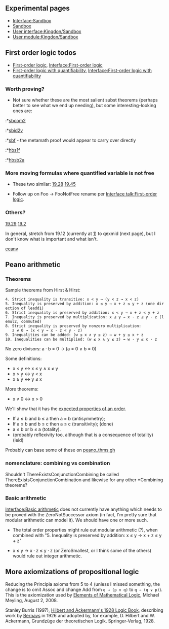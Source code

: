 ==Experimental pages==
*[[Interface:Sandbox]]
*[[Sandbox]]
*[[User interface:Kingdon/Sandbox]]
*[[User module:Kingdon/Sandbox]]

== First order logic todos ==

* [[First-order logic]], [[Interface:First-order logic]]
* [[First-order logic with quantifiability]], [[Interface:First-order logic with quantifiability]]

=== Worth proving? ===

* Not sure whether these are the most salient subst theorems (perhaps better to see what we end up needing), but some interesting-looking ones are:
:*[http://us.metamath.org/mpeuni/sbcom2.html sbcom2]
:*[http://us.metamath.org/mpeuni/sbid2v.html sbid2v]
:*[http://us.metamath.org/mpeuni/sbf.html sbf] - the metamath proof would appear to carry over directly
:*[http://us.metamath.org/mpeuni/hbs1f.html hbs1f]
:*[http://us.metamath.org/mpeuni/hbsb2a.html hbsb2a]

=== More moving formulas where quantified variable is not free ===
*These two similar: [http://us.metamath.org/mpeuni/19.28.html 19.28] [http://us.metamath.org/mpeuni/19.45.html 19.45]

* Follow up on Foo -> FooNotFree rename per [[Interface talk:First-order logic]].

=== Others? ===
[http://us.metamath.org/mpeuni/19.29.html 19.29]
[http://us.metamath.org/mpeuni/19.2.html 19.2]

In general, stretch from 19.12 (currently at [http://us.metamath.org/mpeuni/mmtheorems11.html]) to qexmid (next page), but I don't know what is important and what isn't.

[http://us.metamath.org/mpeuni/eeanv.html eeanv]

== Peano arithmetic ==
=== Theorems ===
Sample theorems from Hirst &amp; Hirst:
 4. Strict inequality is transitive: x < y → (y < z → x < z)
 5. Inequality is preserved by addition: x ≤ y → x + z ≤ y + z (one direction of leadd1)
 6. Strict inequality is preserved by addition: x < y → x + z < y + z
 7. Inequality is preserved by multiplication: x ≤ y → x · z ≤ y · z (lemul2, commuted)
 8. Strict inequality is preserved by nonzero multiplication:
    z ≠ 0 → (x < y → x · z < y · z)
 9. Inequalities can be added: (w ≤ x ∧ y ≤ z) → w + y ≤ x + z
 10. Inequalities can be multiplied: (w ≤ x ∧ y ≤ z) → w · y ≤ x · z

No zero divisors: a · b = 0 → (a = 0 ∨ b = 0)

Some definitions:

* x < y ↔ x ≤ y ∧ x ≠ y
* x > y ↔ y < x
* x ≥ y ↔ y ≤ x

More theorems:

* x ≠ 0 ↔ x > 0

We'll show that it has the [[w:Total order|expected properties of an order]].
* If a ≤ b and b ≤ a then a = b (antisymmetry);
* If a ≤ b and b ≤ c then a ≤ c (transitivity); (done)
* a ≤ b or b ≤ a (totality). 
* (probably reflexivity too, although that is a consequence of totality) (leid)

Probably can base some of these on [http://code.google.com/p/ghilbert/source/browse/trunk/peano/peano_thms.gh peano_thms.gh]

=== nomenclature: combining vs combination ===
Shouldn't ThereExistsConjunctionCombining be called ThereExistsConjunctionCombination and likewise for any other *Combining theorems?

=== Basic arithmetic ===
[[Interface:Basic arithmetic]] does not currently have anything which needs to be proved with the ZeroNotSuccessor axiom (in fact, I'm pretty sure that modular arithmetic can model it). We should have one or more such.

* The total order properties might rule out modular arithmetic (?), when combined with "5. Inequality is preserved by addition: x ≤ y → x + z ≤ y + z"

* x ≤ y → x · z ≤ y · z (or ZeroSmallest, or I think some of the others) would rule out integer arithmetic.

== More axiomizations of propositional logic ==
Reducing the Principia axioms from 5 to 4 (unless I missed something, the change is to omit Assoc and change Add from <code>q → (p ∨ q)</code> to <code>q → (q ∨ p)</code>).  This is the axiomization used by [http://qedeq.org/0_03_11/doc/math/qedeq_logic_v1_en.pdf Elements of Mathematical Logic], Michael Meyling, August 2, 2008.

Stanley Burris (1997), [http://www.math.uwaterloo.ca/~snburris/htdocs/scav/hilbert/hilbert.html Hilbert and Ackermann's 1928 Logic Book], describing work by [[w:Paul Bernays|Bernays]] in 1926 and adopted by, for example, D. Hilbert and W. Ackermann, Grundzüge der theoretischen Logik. Springer-Verlag, 1928.

